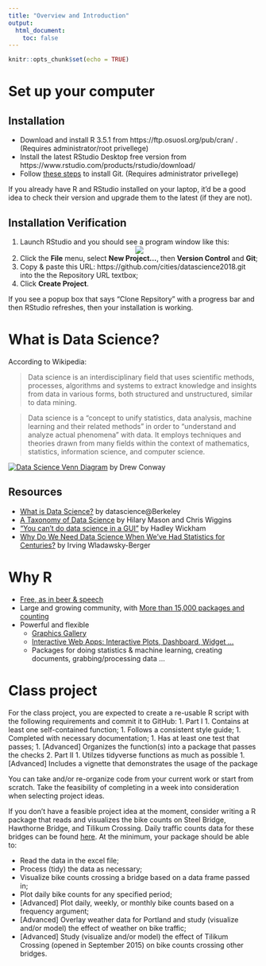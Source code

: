 ```yaml
---
title: "Overview and Introduction"
output: 
  html_document:
    toc: false
---
```


```r
knitr::opts_chunk$set(echo = TRUE)
```

# Set up your computer

## Installation
- Download and install R 3.5.1 from https://ftp.osuosl.org/pub/cran/ . (Requires administrator/root privellege)
- Install the latest RStudio Desktop free version from https://www.rstudio.com/products/rstudio/download/
- Follow [these steps](03-git.html#install-git) to install Git. (Requires administrator privellege)

If you already have R and RStudio installed on your laptop, it'd be a good idea to check their version and upgrade them to the latest (if they are not).

## Installation Verification
1. Launch RStudio and you should see a program window like this: <center><img src="http://swcarpentry.github.io/r-novice-gapminder/fig/01-rstudio.png"></center>
1. Click the **File** menu, select **New Project...**, then **Version Control** and **Git**;
1. Copy & paste this URL: https://github.com/cities/datascience2018.git into the the Repository URL textbox; 
1. Click **Create Project**.

If you see a popup box that says "Clone Repsitory" with a progress bar and then RStudio refreshes, then your installation is working.

# What is Data Science?

According to Wikipedia:

> Data science is an interdisciplinary field that uses scientific methods, processes, algorithms and systems to extract knowledge and insights from data in various forms, both structured and unstructured, similar to data mining.

> Data science is a "concept to unify statistics, data analysis, machine learning and their related methods" in order to "understand and analyze actual phenomena" with data. It employs techniques and theories drawn from many fields within the context of mathematics, statistics, information science, and computer science.

[![Data Science Venn Diagram](https://static1.squarespace.com/static/5150aec6e4b0e340ec52710a/t/51525c33e4b0b3e0d10f77ab/1364352052403/Data_Science_VD.png?format=750w)](http://drewconway.com/zia/2013/3/26/the-data-science-venn-diagram) by Drew Conway

## Resources
- [What is Data Science?](https://datascience.berkeley.edu/about/what-is-data-science/) by datascience@Berkeley
- [A Taxonomy of Data Science](http://www.dataists.com/2010/09/a-taxonomy-of-data-science/) by Hilary Mason and Chris Wiggins
- ["You can't do data science in a GUI"](https://www.youtube.com/watch?v=cpbtcsGE0OA) by Hadley Wickham
- [Why Do We Need Data Science When We’ve Had Statistics for Centuries?](https://blogs.wsj.com/cio/2014/05/02/why-do-we-need-data-science-when-weve-had-statistics-for-centuries/) by Irving Wladawsky-Berger

# Why R

- [Free, as in beer & speech](https://www.r-project.org/about.html)
- Large and growing community, with [More than 15,000 packages and counting](https://www.rdocumentation.org/trends)
- Powerful and flexible
  - [Graphics Gallery](http://www.r-graph-gallery.com/)
  - [Interactive Web Apps: Interactive Plots, Dashboard, Widget ...](https://shiny.rstudio.com/gallery/)
  - Packages for doing statistics & machine learning, creating documents, grabbing/processing data ...

# Class project

For the class project, you are expected to create a re-usable R script with the following requirements and commit it to GitHub:
1. Part I
    1. Contains at least one self-contained function;
    1. Follows a consistent style guide;
    1. Completed with necessary documentation;
    1. Has at least one test that passes;
    1. [Advanced] Organizes the function(s) into a package that passes the checks
2. Part II
    1. Utilzes tidyverse functions as much as possible
    1. [Advanced] Includes a vignette that demonstrates the usage of the package

You can take and/or re-organize code from your current work or start from scratch. Take the feasibility of completing in a week into consideration when selecting project ideas.

If you don't have a feasible project idea at the moment, consider writing a R package that reads and visualizes the bike counts on Steel Bridge, Hawthorne Bridge, and Tilikum Crossing. Daily traffic counts data for these bridges can be found [here](https://github.com/cities/datascience2018/tree/master/data). At the minimum, your package should be able to:

- Read the data in the excel file;
- Process (tidy) the data as necessary;
- Visualize bike counts crossing a bridge based on a data frame passed in;
- Plot daily bike counts for any specified period;
- [Advanced] Plot daily, weekly, or monthly bike counts based on a frequency argument;
- [Advanced] Overlay weather data for Portland and study (visualize and/or model) the effect of weather on bike traffic;
- [Advanced] Study (visualize and/or model) the effect of Tilikum Crossing (opened in September 2015) on bike counts crossing other bridges.
